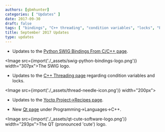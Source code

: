 ```yaml
---
authors: [gbmhunter]
categories: [ "Updates" ]
date: 2017-09-30
draft: false
tags: [ "bindings", "C++ threading", "condition variables", "locks", "Python", "Qt", "recipes", "SWIG", "Yocto" ]
title: September 2017 Updates
type: updates
---
```




* Updates to the [Python SWIG Bindings From C/C++ page](/programming/languages/python/python-swig-bindings-from-cplusplus).  


<Image src={import('./_assets/swig-python-bindings-logo.png')} width="307px">The SWIG logo.</Image>

* Updates to the [C++ Threading page](/programming/languages/c-plus-plus/threading) regarding condition variables and locks.  


<Image src={import('./_assets/thread-needle-icon.png')} width="200px"></Image>

* Updates to the [Yocto Project->Recipes page](/programming/embedded-linux/yocto-project/yocto-recipes).  

* New [Qt page](/programming/languages/c-plus-plus/qt) under Programming->Languages->C++.  


<Image src={import('./_assets/qt-cute-software-logo.png')} width="293px">The QT (pronounced 'cute') logo.</Image>